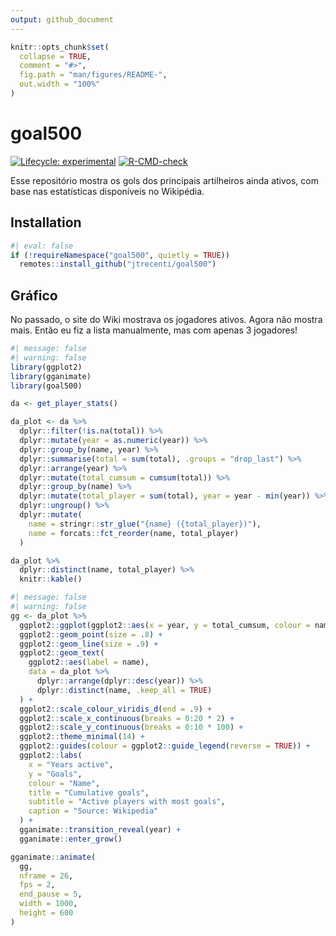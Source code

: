 ```yaml
---
output: github_document
---
```


<!-- README.md is generated from README.Rmd. Please edit that file -->

```r
knitr::opts_chunk$set(
  collapse = TRUE,
  comment = "#>",
  fig.path = "man/figures/README-",
  out.width = "100%"
)
```


# goal500

<!-- badges: start -->
[![Lifecycle: experimental](https://img.shields.io/badge/lifecycle-experimental-orange.svg)](https://lifecycle.r-lib.org/articles/stages.html#experimental)
[![R-CMD-check](https://github.com/jtrecenti/goal500/workflows/R-CMD-check/badge.svg)](https://github.com/jtrecenti/goal500/actions)
<!-- badges: end -->

Esse repositório mostra os gols dos principais artilheiros ainda ativos, com base nas estatísticas disponíveis no Wikipédia.

## Installation

```r
#| eval: false
if (!requireNamespace("goal500", quietly = TRUE))
  remotes::install_github("jtrecenti/goal500")
```

## Gráfico

No passado, o site do Wiki mostrava os jogadores ativos. Agora não mostra mais. Então eu fiz a lista manualmente, mas com apenas 3 jogadores!

```r
#| message: false
#| warning: false
library(ggplot2)
library(gganimate)
library(goal500)

da <- get_player_stats()

da_plot <- da %>%
  dplyr::filter(!is.na(total)) %>%
  dplyr::mutate(year = as.numeric(year)) %>%
  dplyr::group_by(name, year) %>%
  dplyr::summarise(total = sum(total), .groups = "drop_last") %>%
  dplyr::arrange(year) %>%
  dplyr::mutate(total_cumsum = cumsum(total)) %>%
  dplyr::group_by(name) %>%
  dplyr::mutate(total_player = sum(total), year = year - min(year)) %>%
  dplyr::ungroup() %>%
  dplyr::mutate(
    name = stringr::str_glue("{name} ({total_player})"),
    name = forcats::fct_reorder(name, total_player)
  )

da_plot %>%
  dplyr::distinct(name, total_player) %>%
  knitr::kable()
```


```r
#| message: false
#| warning: false
gg <- da_plot %>%
  ggplot2::ggplot(ggplot2::aes(x = year, y = total_cumsum, colour = name)) +
  ggplot2::geom_point(size = .8) +
  ggplot2::geom_line(size = .9) +
  ggplot2::geom_text(
    ggplot2::aes(label = name),
    data = da_plot %>%
      dplyr::arrange(dplyr::desc(year)) %>%
      dplyr::distinct(name, .keep_all = TRUE)
  ) +
  ggplot2::scale_colour_viridis_d(end = .9) +
  ggplot2::scale_x_continuous(breaks = 0:20 * 2) +
  ggplot2::scale_y_continuous(breaks = 0:10 * 100) +
  ggplot2::theme_minimal(14) +
  ggplot2::guides(colour = ggplot2::guide_legend(reverse = TRUE)) +
  ggplot2::labs(
    x = "Years active",
    y = "Goals",
    colour = "Name",
    title = "Cumulative goals",
    subtitle = "Active players with most goals",
    caption = "Source: Wikipedia"
  ) +
  gganimate::transition_reveal(year) +
  gganimate::enter_grow()

gganimate::animate(
  gg,
  nframe = 26,
  fps = 2,
  end_pause = 5,
  width = 1000,
  height = 600
)
```


